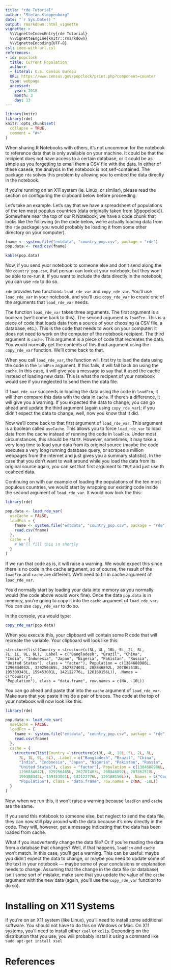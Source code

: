 ```yaml
---
title: "rde Tutorial"
author: "Stefan Kloppenborg"
date: "`r Sys.Date()`"
output: rmarkdown::html_vignette
vignette: >
  %\VignetteIndexEntry{rde Tutorial}
  %\VignetteEngine{knitr::rmarkdown}
  %\VignetteEncoding{UTF-8}
csl: ieee-with-url.csl
references:
- id: popclock
  title: Current Population
  author:
  - literal: U.S. Census Bureau
  URL: https://www.census.gov/popclock/print.php?component=counter
  type: webpage
  accessed:
    year: 2018
    month: 3
    day: 13
---
```


```r
library(knitr)
library(rde)
knitr::opts_chunk$set(
  collapse = TRUE,
  comment = "#>"
)
```

When sharing R Notebooks with others, it's not uncommon for the notebook to reference data that is only available on your machine. It could be that the recipient does not have access to a certain database, or it could be as simple as you forgetting to email them a CSV file with the data. In either of these casese, the analysis in the notebook is not self-contained. The package `rde` solves this problem by allowing you to embed the data direclty in the notebook.

If you're running on an X11 system (ie. Linux, or similar), please read the section on configuring the clipboard below before proceeding.

Let's take an example. Let's say that we have a spreadsheet of populations of the ten most populus countries (data originally taken from [@popclock]). Somewhere near the top of our R Notebook, we have a code chunk that looks like the following (in the code below, we're actually loading data from the `rde` package: you would probably be loading it from some other directory on your computer).

```r
fname <- system.file("extdata", "country_pop.csv", package = "rde")
pop.data <- read.csv(fname)
```

```r
kable(pop.data)
```

Now, if you send yuor notebook to someone else and don't send along the file `country_pop.csv`, that person can look at your notebook, but they won't be able to re-run it. If you want to include the data directly in the notebook, you can use `rde` to do so.

`rde` provides two functions: `load_rde_var` and `copy_rde_var`. You'll use `load_rde_var` in your notebook, and you'll use `copy_rde_var` to create one of the arguments that `load_rde_var` needs.

The function `load_rde_var` takes three arguments. The first argument is a boolean (we'll come back to this). The second argument is `loadFcn`. This is a piece of code that loads data from a source of your choosing (a CSV file, a database, etc.). This is the code that needs to work on your computer: it does not need to work on the computer of the notebook recipient. The third argument is `cache`. This argument is a piece of code that recreates the data. You would normally get the contents of this third argument using the `copy_rde_var` function. We'll come back to that.

When you call `load_rde_var`, the function will first try to load the data using the code in the `loadFcn` argument. If this fails, it will fall back on using the `cache`. In this case, it will give you a message to say that it used the cache instead of loading new data. This is what the recipent of your notebook would see if you neglected to send them the data file.

If `load_rde_var` succeeds in loading the data using the code in `loadFcn`, it will then compare this data with the data in `cache`. If there's a difference, it will give you a warning. If you expected the data to change, you can go ahead and update the third argument (again using `copy_rde_var`); if you didn't expect the data to change, well, now you know that it did.

Now we'll come back to that first argument of `load_rde_var`. This argument is a boolean called `useCache`. This allows you to force `load_rde_var` to load data from the cache instead of running the code in `loadFcn`. Under most circumstances, this should be `FALSE`. However, sometimes, it may take a very long time to load your data from its original source (maybe the code executes a very long running database query, or scrapes a million webpages from the internet and just gives you a summary statistic). In the case that you don't want to wait around while you load the data from its original source again, you can set that first argument to `TRUE` and just use th ecahced data.

Continuing on with our example of loading the populations of the ten most populous countries, we would start by wrapping our existing code inside the second argument of `load_rde_var`. It would now look the this:

```r
library(rde)

pop.data <- load_rde_var(
  useCache = FALSE,
  loadFcn = {
    fname <- system.file("extdata", "country_pop.csv", package = "rde")
    read.csv(fname)
  },
  cache = {
    # We'll fill this in shortly
  }
)
```

If we run that code as is, it will raise a warning. We would expect this since there is no code in the cache argument, so of course, the result of the `loadFcn` and `cache` are different. We'll need to fill in cache argument of `load_rde_var`.

You'd normally start by loading your data into memory as you normally would (the code above would work fine). Once the data `pop.data` is in memory, you're going to copy it into the `cache` argument of `load_rde_var`. You can use `copy_rde_var` to do so.

In the console, you would type:

```r
copy_rde_var(pop.data)
```

When you execute this, your clipboard will contain some R code that will recreate the variable. Your clipboard will look like this:

```
structure(list(Country = structure(c(3L, 4L, 10L, 5L, 2L, 8L, 
7L, 1L, 9L, 6L), .Label = c("Bangladesh", "Brazil", "China", 
"India", "Indonesia", "Japan", "Nigeria", "Pakistan", "Russia", 
"United States"), class = "factor"), Population = c(1384688986L, 
1296834042L, 329256465L, 262787403L, 208846892L, 207862518L, 
195300343L, 159453001L, 142122776L, 126168156L)), .Names = c("Country", 
"Population"), class = "data.frame", row.names = c(NA, -10L))
```

You can go ahead and paste that into the `cache` argument of `load_rde_var`. Make sure that you paste it inside a pair of braces. The code at the top of your notebook will now look like this:

```r
library(rde)

pop.data <- load_rde_var(
  useCache = FALSE,
  loadFcn = {
    fname <- system.file("extdata", "country_pop.csv", package = "rde")
    read.csv(fname)
  },
  cache = {
    structure(list(Country = structure(c(3L, 4L, 10L, 5L, 2L, 8L, 
      7L, 1L, 9L, 6L), .Label = c("Bangladesh", "Brazil", "China", 
      "India", "Indonesia", "Japan", "Nigeria", "Pakistan", "Russia", 
      "United States"), class = "factor"), Population = c(1384688986L, 
      1296834042L, 329256465L, 262787403L, 208846892L, 207862518L, 
      195300343L, 159453001L, 142122776L, 126168156L)), .Names = c("Country", 
      "Population"), class = "data.frame", row.names = c(NA, -10L))
  }
)
```

Now, when we run this, it won't raise a warning because `loadFcn` and `cache` are the same.

If you send this notebook to someone else, but neglect to send the data file, they can now still play around with the data because it's now directly in the code. They will, however, get a message indicating that the data has been loaded from cache.

What if you inadvertently change the data file? Or if you're reading the data from a database that changes? Well, if that happens, `loadFcn` and `cache` won't match. In this case, you'll get a warning. This can be useful: maybe you didn't expect the data to change, or maybe you need to update some of the text in your notebook --- maybe some of your conclusions or explanation needs to change. Assuming that the change in the data file (or database) isn't some sort of mistake, make sure that you update the value of the `cache` argument with the new data (again, you'll use the `copy_rde_var` function to do so).

# Installing on X11 Systems
If you're on an X11 system (like Linux), you'll need to install some additional software. You should not have to do this on Windows or Mac. On X11 systems, you'll need to install either `xsel` or `xclip`. Depending on the distribution that you use, you will probably install it using a command like `sudo apt-get install xsel`


# References

